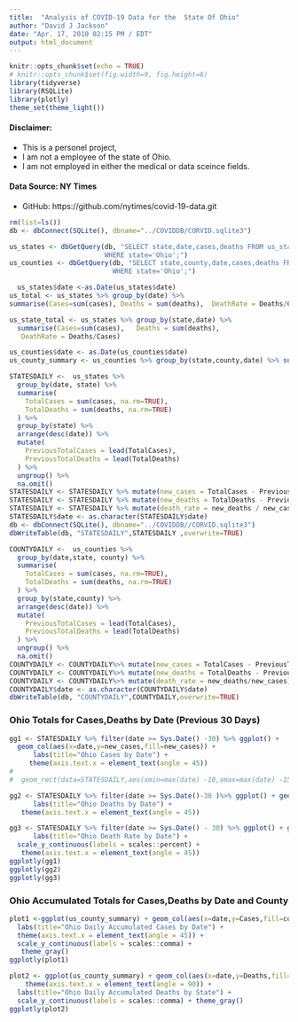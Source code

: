 ```yaml
---
title:  "Analysis of COVID-19 Data for the  State Of Ohio"
author: "David J Jackson"
date: "Apr. 17, 2010 02:15 PM / EDT"
output: html_document
---
```


```r
knitr::opts_chunk$set(echo = TRUE)
# knitr::opts_chunk$set(fig.width=9, fig.height=6)
library(tidyverse)
library(RSQLite)
library(plotly)
theme_set(theme_light())
```

#### Disclaimer:
* This is a personel project, 
* I am not a employee of the state of Ohio. 
* I am not employed in either the medical or data sceince fields.

#### Data Source: NY Times
* GitHub: https://github.com/nytimes/covid-19-data.git


```r
rm(list=ls())
db <- dbConnect(SQLite(), dbname="../COVIDDB/CORVID.sqlite3")

us_states <- dbGetQuery(db, "SELECT state,date,cases,deaths FROM us_states
                        WHERE state='Ohio';")
us_counties <- dbGetQuery(db, "SELECT state,county,date,cases,deaths FROM us_counties
                          WHERE state='Ohio';")
```
```r
  us_states$date <-as.Date(us_states$date)
us_total <- us_states %>% group_by(date) %>% 
summarise(Cases=sum(cases), Deaths = sum(deaths),  DeathRate = Deaths/Cases)

us_state_total <- us_states %>% group_by(state,date) %>% 
  summarise(Cases=sum(cases),   Deaths = sum(deaths),                               
   DeathRate = Deaths/Cases)

```
```r
us_counties$date <- as.Date(us_counties$date)
us_county_summary <- us_counties %>% group_by(state,county,date) %>% summarise(Cases=sum(cases),Deaths = sum(deaths),DeathRate = Deaths/Cases)

```
```r
STATESDAILY <-  us_states %>% 
  group_by(date, state) %>%
  summarise(
    TotalCases = sum(cases, na.rm=TRUE),
    TotalDeaths = sum(deaths, na.rm=TRUE)
  ) %>%
  group_by(state) %>%
  arrange(desc(date)) %>%
  mutate(
    PreviousTotalCases = lead(TotalCases),
    PreviousTotalDeaths = lead(TotalDeaths)
  ) %>%
  ungroup() %>%
  na.omit()
STATESDAILY <- STATESDAILY %>% mutate(new_cases = TotalCases - PreviousTotalCases)
STATESDAILY <- STATESDAILY %>% mutate(new_deaths = TotalDeaths - PreviousTotalDeaths)
STATESDAILY <- STATESDAILY %>% mutate(death_rate = new_deaths / new_cases)
STATESDAILY$date <- as.character(STATESDAILY$date)
db <- dbConnect(SQLite(), dbname="../COVIDDB//CORVID.sqlite3")
dbWriteTable(db, "STATESDAILY",STATESDAILY ,overwrite=TRUE)
```

```r
COUNTYDAILY <-  us_counties %>% 
  group_by(date,state, county) %>%
  summarise(
    TotalCases = sum(cases, na.rm=TRUE),
    TotalDeaths = sum(deaths, na.rm=TRUE)
  ) %>%
  group_by(state,county) %>%
  arrange(desc(date)) %>%
  mutate(
    PreviousTotalCases = lead(TotalCases),
    PreviousTotalDeaths = lead(TotalDeaths)
  ) %>%
  ungroup() %>%
  na.omit()
COUNTYDAILY <- COUNTYDAILY%>% mutate(new_cases = TotalCases - PreviousTotalCases)
COUNTYDAILY <- COUNTYDAILY%>% mutate(new_deaths = TotalDeaths - PreviousTotalDeaths)
COUNTYDAILY <- COUNTYDAILY%>% mutate(death_rate = new_deaths/new_cases)
COUNTYDAILY$date <- as.character(COUNTYDAILY$date)
dbWriteTable(db, "COUNTYDAILY",COUNTYDAILY,overwrite=TRUE)
```

###  Ohio Totals for Cases,Deaths  by Date (Previous 30 Days)


```r
gg1 <- STATESDAILY %>% filter(date >= Sys.Date() -30) %>% ggplot() + 
  geom_col(aes(x=date,y=new_cases,fill=new_cases)) +
      labs(title="Ohio Cases by Date") +
     theme(axis.text.x = element_text(angle = 45)) 
#
#  geom_rect(data=STATESDAILY,aes(xmin=max(date) -10,xmax=max(date) -15,ymin=min(new_cases),ymax=max(new_cases)), alpha= 0.01,fill="grey")
```
```r
gg2 <- STATESDAILY %>% filter(date >= Sys.Date()-30 )%>% ggplot() + geom_col(aes(x=date,y=new_deaths,fill=new_deaths)) +
      labs(title="Ohio Deaths by Date") +
   theme(axis.text.x = element_text(angle = 45))

gg3 <- STATESDAILY %>% filter(date >= Sys.Date() - 30) %>% ggplot() + geom_col(aes(x=date,y=death_rate,fill=death_rate)) +
      labs(title="Ohio Death Rate by Date") + 
  scale_y_continuous(labels = scales::percent) +
   theme(axis.text.x = element_text(angle = 45))
ggplotly(gg1)
ggplotly(gg2)
ggplotly(gg3)
```

### Ohio Accumulated  Totals for Cases,Deaths  by Date and County

```r
plot1 <-ggplot(us_county_summary) + geom_col(aes(x=date,y=Cases,fill=county)) +
  labs(title="Ohio Daily Accumulated Cases by Date") +
  theme(axis.text.x = element_text(angle = 45)) +
  scale_y_continuous(labels = scales::comma) +
   theme_gray()
ggplotly(plot1)

plot2 <- ggplot(us_county_summary) + geom_col(aes(x=date,y=Deaths,fill=county)) +
    theme(axis.text.x = element_text(angle = 90)) +
  labs(title="Ohio Daily Accumulated Deaths by State") +
  scale_y_continuous(labels = scales::comma) + theme_gray()
ggplotly(plot2)

```

